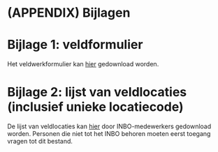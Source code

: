 # (APPENDIX) Bijlagen {.unnumbered}

# Bijlage 1: veldformulier {#veldformulier}

Het veldwerkformulier kan [hier](https://docs.google.com/spreadsheets/d/1sWFkdzMlyaL4iSN8bBfETIbfSq_ITkyC) gedownload worden.

# Bijlage 2: lijst van veldlocaties (inclusief unieke locatiecode) {#veldlocaties}

De lijst van veldlocaties kan [hier](https://docs.google.com/spreadsheets/d/1FrFj9HyFkdN8Kb_ws-wXzxQCY7-vAg9L) door INBO-medewerkers gedownload worden.
Personen die niet tot het INBO behoren moeten eerst toegang vragen tot dit bestand.
